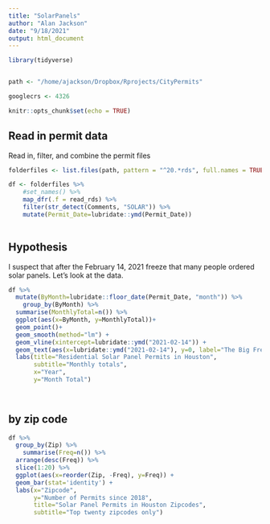 ```yaml
---
title: "SolarPanels"
author: "Alan Jackson"
date: "9/18/2021"
output: html_document
---
```


```r

library(tidyverse)


path <- "/home/ajackson/Dropbox/Rprojects/CityPermits"

googlecrs <- 4326

knitr::opts_chunk$set(echo = TRUE)
```

## Read in permit data

Read in, filter, and combine the permit files


```r

folderfiles <- list.files(path, pattern = "^20.*rds", full.names = TRUE)

df <- folderfiles %>% 
    #set_names() %>% 
    map_dfr(.f = read_rds) %>% 
    filter(str_detect(Comments, "SOLAR")) %>% 
    mutate(Permit_Date=lubridate::ymd(Permit_Date))
  

```

##  Hypothesis

I suspect that after the February 14, 2021 freeze that many people ordered solar
panels. Let's look at the data.

```r

df %>% 
  mutate(ByMonth=lubridate::floor_date(Permit_Date, "month")) %>%
    group_by(ByMonth) %>%
  summarise(MonthlyTotal=n()) %>%
  ggplot(aes(x=ByMonth, y=MonthlyTotal))+
  geom_point()+
  geom_smooth(method="lm") +
  geom_vline(xintercept=lubridate::ymd("2021-02-14")) +
  geom_text(aes(x=lubridate::ymd("2021-02-14"), y=0, label="The Big Freeze")) +
  labs(title="Residential Solar Panel Permits in Houston",
       subtitle="Monthly totals", 
       x="Year", 
       y="Month Total")
  



```




##  by zip code

```r

df %>% 
  group_by(Zip) %>% 
    summarise(Freq=n()) %>% 
  arrange(desc(Freq)) %>%
  slice(1:20) %>% 
  ggplot(aes(x=reorder(Zip, -Freq), y=Freq)) + 
  geom_bar(stat='identity') +
  labs(x="Zipcode",
       y="Number of Permits since 2018",
       title="Solar Panel Permits in Houston Zipcodes",
       subtitle="Top twenty zipcodes only")




```


